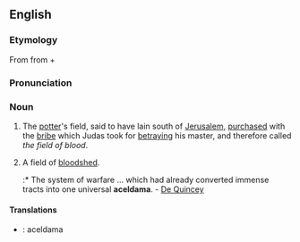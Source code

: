 ==English==

===Etymology===
From {{etyl|grc|en}} {{term|Ἀκελδαμάχ|tr=Hakeldamakh|lang=grc|sc=polytonic}} from {{etyl|arc|en}} {{term|חקל||field|lang=arc|sc=Hebr}} + {{term|דמא||blood|lang=arc|sc=Hebr}}

===Pronunciation===
{{hyphenation|ac-el-da*ma}}

===Noun===
{{en-noun}}

# The [[potter]]'s field, said to have lain south of [[Jerusalem]], [[purchased]] with the [[bribe]] which Judas took for [[betraying]] his master, and therefore called ''the field of blood''.
# {{figuratively}} A field of [[bloodshed]].
#:* The system of warfare ... which had already converted immense tracts into one universal '''aceldama'''. - [[w:Thomas De Quincey|De Quincey]]

====Translations====
{{trans-top|The potter's field purchased with the bribe which Judas took for betraying his master}}
{{trans-mid}}
{{trans-bottom}}

{{trans-top|Figuratively: A field of bloodshed}}
{{trans-mid}}
{{trans-bottom}}
{{checktrans}}
* {{ttbc|Latin}}: aceldama
